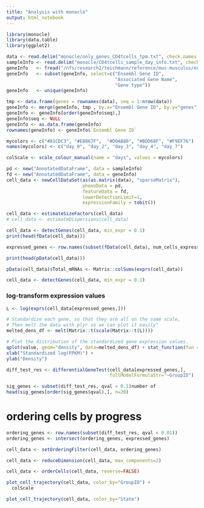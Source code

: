 ```yaml
---
title: "Analysis with monocle"
output: html_notebook
---
```



```r
library(monocle)
library(data.table)
library(ggplot2)
```

```r
data <- read.delim("monocle/only_genes_CD4tcells_tpm.txt", check.names = F, row.names = 1)
sampleInfo <- read.delim("monocle/CD4tcells_sample_day_info.txt", check.names = F, row.names = 1)
geneInfo   <- fread("/nfs/research2/teichmann/reference/mus-musculus/ensembl85-mouse-tx-annotation.csv")
geneInfo   <- subset(geneInfo, select=c("Ensembl Gene ID",
                                        "Associated Gene Name",
                                        "Gene type"))
geneInfo   <- unique(geneInfo)
```

```r
tmp <- data.frame(genes = rownames(data), seq = 1:nrow(data))
geneInfo <- merge(geneInfo, tmp , by.x="Ensembl Gene ID", by.y="genes", all.y=T)
geneInfo <- geneInfo[order(geneInfo$seq),]
geneInfo$seq <- NULL
geneInfo <- as.data.frame(geneInfo)
rownames(geneInfo) <- geneInfo$`Ensembl Gene ID`
```

```r
mycolors <- c("#81CDC3", "#EB867F",  "#D0AB80", "#BDD68F", "#F9EF76")
names(mycolors) <- c("day_0", "day_2", "day_3", "day_4", "day_7")

colScale <- scale_colour_manual(name = "days", values = mycolors)
```


```r
pd <- new("AnnotatedDataFrame", data = sampleInfo)
fd <- new("AnnotatedDataFrame", data = geneInfo)
cell_data <- newCellDataSet(as(as.matrix(data), "sparseMatrix"),
                            phenoData = pd,
                            featureData = fd,
                            lowerDetectionLimit=1, 
                            expressionFamily = tobit())
```


```r
cell_data <- estimateSizeFactors(cell_data)
# cell_data <- estimateDispersions(cell_data)

```


```r
cell_data <- detectGenes(cell_data, min_expr = 0.1)
print(head(fData(cell_data)))
```

```r
expressed_genes <- row.names(subset(fData(cell_data), num_cells_expressed >= 50))
```

```r
print(head(pData(cell_data)))
```

```r
pData(cell_data)$Total_mRNAs <- Matrix::colSums(exprs(cell_data))
```

```r
cell_data <- detectGenes(cell_data, min_expr = 0.1)
```


### log-transform expression values

```r
L <- log(exprs(cell_data[expressed_genes,]))
```


```r
# Standardize each gene, so that they are all on the same scale,
# Then melt the data with plyr so we can plot it easily"
melted_dens_df <- melt(Matrix::t(scale(Matrix::t(L))))
```

```r
# Plot the distribution of the standardized gene expression values.
qplot(value, geom="density", data=melted_dens_df) + stat_function(fun = dnorm, size=0.5, color="red") +
xlab("Standardized log(FPKM)") +
ylab("Density")

```


```r
diff_test_res <- differentialGeneTest(cell_data[expressed_genes,],
                                      fullModelFormulaStr="~GroupID")
```

```r
sig_genes <- subset(diff_test_res, qval < 0.1)number of
head(sig_genes[order(sig_genes$qval),], n=20)
```

# ordering cells by progress

```r
ordering_genes <- row.names(subset(diff_test_res, qval < 0.01))
ordering_genes <- intersect(ordering_genes, expressed_genes)
```

```r
cell_data <- setOrderingFilter(cell_data, ordering_genes)
```

```r
cell_data <- reduceDimension(cell_data, max_components=2)
```

```r
cell_data <- orderCells(cell_data, reverse=FALSE)
```


```r
plot_cell_trajectory(cell_data, color_by="GroupID") +
  colScale
```

```r
plot_cell_trajectory(cell_data, color_by="State")
```